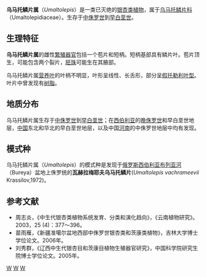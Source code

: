 {{Automatic taxobox
| taxon = Umaltolepis
| authority = Krassilov, 1972
| fossil_range=[[侏罗纪|中侏罗世]]-[[白垩纪|早白垩世]]
}}

'''乌马托鳞片属'''（''Umaltolepis''）是一类已灭绝的[[银杏目|银杏类]][[植物|植物]]，属于[[乌马托鳞片科|乌马托鳞片科]]（Umaltolepidiaceae）。生存于[[侏罗纪|中侏罗世]]到[[白垩纪|早白垩世]]。

==生理特征==
'''乌马托鳞片属'''的雌性[[繁殖器官|繁殖器官]]包括一个苞片和短柄。短柄基部具有鳞片叶。苞片顶生，可能包含两个裂片，[[胚珠|胚珠]]可能生在其腋部。

乌马托鳞片属[[营养器官|营养叶]]的叶柄不明显，叶形呈线性、长舌形，部分呈[[假托勒利叶属|假托勒利叶型]]。叶片中曾发现有[[树脂|树脂]]。

==地质分布==
乌马托鳞片属生存于[[侏罗纪|中侏罗世]]到[[白垩纪|早白垩世]]；在[[西伯利亚|西伯利亚]]的[[侏罗纪|晚侏罗世]]和早白垩世地层，[[中国|中国]]东北和华北的早白垩世地层，以及中国[[河南|河南]]的中侏罗世地层中均有发现。

==模式种==
乌马托鳞片属（''Umaltolepis''）的模式种是发现于[[俄罗斯|俄罗斯]][[西伯利亚|西伯利亚]][[布列亚河|布列亚河]]（Bureya）盆地上侏罗统的'''瓦赫拉梅耶夫乌马托鳞片'''(''Umaltolepis vachrameevii'' Krassilov,1972)。

==参考文献==
*周志炎，《中生代银杏类植物系统发育、分类和演化趋向》，《云南植物研究》。2003，25 (4)：377～396。
*苗雨雁，《新疆准噶尔盆地西部中侏罗世银杏类和茨康类植物》，吉林大学博士学位论文。2006年。
*刘秀群，《辽西中生代银杏目和茨康目植物生殖器官研究》，中国科学院研究生院博士学位论文。2005年。

[[Category:史前植物|W]]
[[Category:银杏目|W]]
[[Category:1972年描述的分类群|W]]